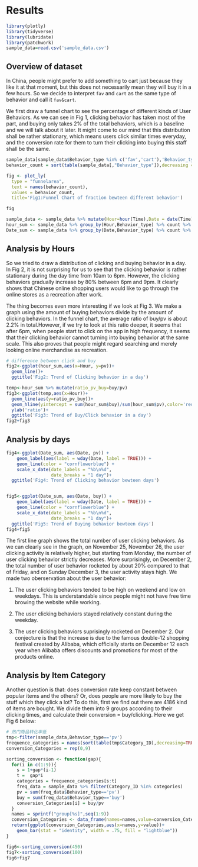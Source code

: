 # Results

```r
library(plotly)
library(tidyverse)
library(lubridate)
library(patchwork)
sample_data=read.csv('sample_data.csv')
```

## Overview of dataset

In China, people might prefer to add something to cart just because they like it at that moment, but this does not necessarily mean they will buy it in a few hours. So we decide to interpret `fav` and `cart` as the same type of behavior and call it `fav&cart`.

We first draw a funnel chart to see the percentage of different kinds of User Behaviors. As we can see in Fig 1, clicking behavior has taken most of the part, and buying only takes 2% of the total behaviors, which is a baseline and we will talk about it later. It might come to our mind that this distribution shall be rather stationary, which means users click similar times everyday, and the conversion rate for them to turn their clicking into buying this staff shall be the same.

```r
sample_data[sample_data$Behavior_type %in% c('fav','cart'),'Behavior_type']='fav&cart'
behavior_count = sort(table(sample_data[,"Behavior_type"]),decreasing = TRUE)

fig <- plot_ly(
  type = "funnelarea",
  text = names(behavior_count),
  values = behavior_count,
  title='Fig1:Funnel Chart of fraction bewteen different behavior')

fig
```

```r
sample_data <- sample_data %>% mutate(Hour=hour(Time),Date = date(Time))
hour_sum <- sample_data %>% group_by(Hour,Behavior_type) %>% count %>% pivot_wider(names_from = Behavior_type,values_from = n)
Date_sum <- sample_data %>% group_by(Date,Behavior_type) %>% count %>% pivot_wider(names_from = Behavior_type,values_from = n)
```

## Analysis by Hours

So we tried to draw a distribution of clicking and buying behavior in a day. In Fig 2, it is not surprising for us to see that the clicking behavior is rather stationary during the day time from 10am to 6pm. However, the clicking behaviors gradually increase by 80% between 6pm and 9pm. It clearly shows that Chinese online shopping users would like to go through the online stores as a recreation after work.

The thing becomes even more interesting if we look at Fig 3. We make a graph using the amount of buying behaviors divide by the amount of clicking behaviors. In the funnel chart, the average ratio of buy/pv is about 2.2% in total.However, if we try to look at this ratio deeper, it seems that after 6pm, when people start to click on the app in high frequency, it seems that their clicking behavior cannot turning into buying behavior at the same scale. This also proves that people might regard searching and merely looking online merchandise as recreation.

```r
# difference between click and buy
fig2<-ggplot(hour_sum,aes(x=Hour, y=pv))+
  geom_line()+
  ggtitle('Fig2: Trend of Clicking behavior in a day')

temp<-hour_sum %>% mutate(ratio_pv_buy=buy/pv)
fig3<-ggplot(temp,aes(x=Hour))+
  geom_line(aes(y=ratio_pv_buy))+
  geom_hline(yintercept = sum(hour_sum$buy)/sum(hour_sum$pv),color='red')+
  ylab('ratio')+
  ggtitle('Fig3: Trend of Buy/Click behavior in a day')
fig2+fig3
```
## Analysis by days

```r
fig4<-ggplot(Date_sum, aes(Date, pv)) +  
    geom_label(aes(label = wday(Date, label = TRUE))) +  
    geom_line(color = "cornflowerblue") +   
    scale_x_date(date_labels = "%b\n%d",  
                 date_breaks = "1 day")+
  ggtitle('Fig4: Trend of Clicking behavior bewteen days')


fig5<-ggplot(Date_sum, aes(Date, buy)) +  
    geom_label(aes(label = wday(Date, label = TRUE))) +  
    geom_line(color = "cornflowerblue") +   
    scale_x_date(date_labels = "%b\n%d",  
                 date_breaks = "1 day")+
  ggtitle('Fig5: Trend of Buying behavior bewteen days')
fig4+fig5
```
The first line graph shows the total number of user clicking behaviors. As we can clearly see in the graph, on November 25, November 26, the user clicking activity is relatively higher, but starting from Monday, the number of user clicking behavior strictly decreases. More surprisingly, on December 2, the total number of user behavior rocketed by about 20% compared to that of Friday, and on Sunday December 3, the user activity stays high. We made two oberservation about the user behavior:

1. The user clicking behaviors tended to be high on weekend and low on weekdays. This is understandable since people might not have free time browing the website while working.

2. The user clicking behaviors stayed relatively constant during the weekday. 

3. The user clicking behaviors suprisingly rocketed on December 2. Our conjecture is that the increase is due to the famous double-12 shopping festival created by Alibaba, which officially starts on December 12 each year when Alibaba offers discounts and promotions for most of the products online.

## Analysis by Item Category

Another question is that: does conversion rate keep constant between popular items and the others? Or, does people are more likely to buy the stuff which they click a lot? To do this, first we find out there are 4186 kind of items are bought. We divide them into 9 groups according to their clicking times, and calculate their conversion = buy/clicking. Here we get Fig 6 below:

```r
# 热门商品转化率低
tmp<-filter(sample_data,Behavior_type=='pv')
frequence_categories = names(sort(table(tmp$Category_ID),decreasing=TRUE))
conversion_Categories = rep(0,9)

sorting_conversion <- function(gap){
  for(i in c(1:9)){
    s = 1+gap*(i-1)
    t =  gap*i
    categories = frequence_categories[s:t]
    freq_data = sample_data %>% filter(Category_ID %in% categories)
    pv = sum(freq_data$Behavior_type=='pv')
    buy = sum(freq_data$Behavior_type=='buy')
    conversion_Categories[i] = buy/pv
  }
  names = sprintf("group[%s]",seq(1:9))
  conversion_Categories <- data_frame(names=names,value=conversion_Categories)
  return(ggplot(conversion_Categories,aes(x=names,y=value))+
    geom_bar(stat = "identity", width = .75, fill = "lightblue"))
}

fig6<-sorting_conversion(450)
fig7<-sorting_conversion(100)
fig6+fig7
```

